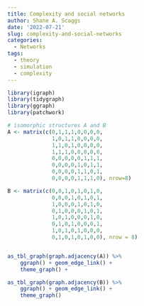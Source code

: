 ```yaml
---
title: Complexity and social networks
author: Shane A. Scaggs
date: '2022-07-21'
slug: complexity-and-social-networks
categories:
  - Networks
tags:
  - theory
  - simulation
  - complexity
---
```


```r
library(igraph)
library(tidygraph)
library(ggraph)
library(patchwork)
```


```r
# isomorphic structures A and B
A <- matrix(c(0,1,1,1,0,0,0,0,
              1,0,1,1,0,0,0,0,
              1,1,0,1,0,0,0,0,
              1,1,1,0,0,0,0,0,
              0,0,0,0,0,1,1,1,
              0,0,0,0,1,0,1,1,
              0,0,0,0,1,1,0,1,
              0,0,0,0,1,1,1,0), nrow=8)

B <- matrix(c(0,0,1,0,1,0,1,0,
              0,0,0,1,0,1,0,1,
              1,0,0,0,1,0,1,0,
              0,1,0,0,0,1,0,1,
              1,0,1,0,0,0,1,0,
              0,1,0,1,0,0,0,1,
              1,0,1,0,1,0,0,0,
              0,1,0,1,0,1,0,0), nrow = 8)


as_tbl_graph(graph.adjacency(A)) %>%
    ggraph() + geom_edge_link() + 
    theme_graph() + 

as_tbl_graph(graph.adjacency(B)) %>%
    ggraph() + geom_edge_link() + 
    theme_graph()


```

